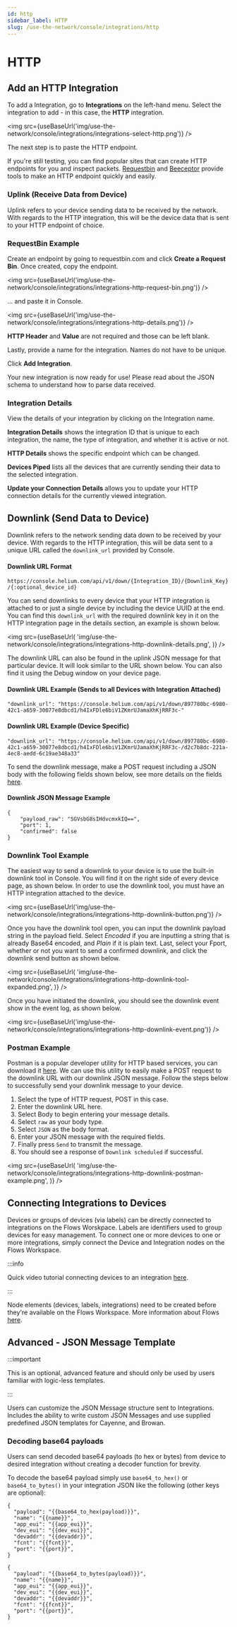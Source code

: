 ```yaml
---
id: http
sidebar_label: HTTP
slug: /use-the-network/console/integrations/http
---
```


# HTTP


## Add an HTTP Integration

To add a Integration, go to **Integrations** on the left-hand menu. Select the integration to add -
in this case, the **HTTP** integration.

<img src={useBaseUrl('img/use-the-network/console/integrations/integrations-select-http.png')} />

The next step is to paste the HTTP endpoint.

If you're still testing, you can find popular sites that can create HTTP endpoints for you and
inspect packets. [Requestbin](https://www.requestbin.com) and [Beeceptor](https://www.beeceptor.com)
provide tools to make an HTTP endpoint quickly and easily.

### Uplink \(Receive Data from Device\)

Uplink refers to your device sending data to be received by the network. With regards to the HTTP
integration, this will be the device data that is sent to your HTTP endpoint of choice.

### RequestBin Example

Create an endpoint by going to requestbin.com and click **Create a Request Bin**. Once created, copy
the endpoint.

<img
  src={useBaseUrl('img/use-the-network/console/integrations/integrations-http-request-bin.png')}
/>

... and paste it in Console.

<img src={useBaseUrl('img/use-the-network/console/integrations/integrations-http-details.png')} />

**HTTP Header** and **Value** are not required and those can be left blank.

Lastly, provide a name for the integration. Names do not have to be unique.

Click **Add Integration**.

Your new integration is now ready for use! Please read about the JSON schema to understand how to
parse data received.

### Integration Details

View the details of your integration by clicking on the Integration name.

**Integration Details** shows the integration ID that is unique to each integration, the name, the
type of integration, and whether it is active or not.

**HTTP Details** shows the specific endpoint which can be changed.

**Devices Piped** lists all the devices that are currently sending their data to the selected
integration.

**Update your Connection Details** allows you to update your HTTP connection details for the
currently viewed integration.

## Downlink \(Send Data to Device\)

Downlink refers to the network sending data down to be received by your device. With regards to the
HTTP integration, this will be data sent to a unique URL called the `downlink_url` provided by
Console.

#### Downlink URL Format

`https://console.helium.com/api/v1/down/{Integration_ID}/{Downlink_Key}/{:optional_device_id}`

You can send downlinks to every device that your HTTP integration is attached to or just a single
device by including the device UUID at the end. You can find this `downlink_url` with the required
downlink key in it on the HTTP integration page in the details section, an example is shown below.

<img
  src={useBaseUrl(
    'img/use-the-network/console/integrations/integrations-http-downlink-details.png',
  )}
/>

The downlink URL can also be found in the uplink JSON message for that particular device. It will
look similar to the URL shown below. You can also find it using the Debug window on your device
page.

#### Downlink URL Example \(Sends to all Devices with Integration Attached\)

```text
"downlink_url": "https://console.helium.com/api/v1/down/897780bc-6980-42c1-a659-30077e8dbcd1/h4IxFDle6biV1ZKmrUJamaXhKjRRF3c-"
```

#### Downlink URL Example \(Device Specific\)

```text
"downlink_url": "https://console.helium.com/api/v1/down/897780bc-6980-42c1-a659-30077e8dbcd1/h4IxFDle6biV1ZKmrUJamaXhKjRRF3c-/d2c7b8dc-221a-4ec8-aedd-6c19ae348a33"
```

To send the downlink message, make a POST request including a JSON body with the following fields
shown below, see more details on the fields
[here](/use-the-network/console/integrations/json-schema#downlink-transmitting-data-to-a-device).

#### Downlink JSON Message Example

```text
{
    "payload_raw": "SGVsbG8sIHdvcmxkIQ==",
    "port": 1,
    "confirmed": false
}
```

### Downlink Tool Example

The easiest way to send a downlink to your device is to use the built-in downlink tool in Console.
You will find it on the right side of every device page, as shown below. In order to use the
downlink tool, you must have an HTTP integration attached to the device.

<img
  src={useBaseUrl('img/use-the-network/console/integrations/integrations-http-downlink-button.png')}
/>

Once you have the downlink tool open, you can input the downlink payload string in the payload
field. Select _Encoded_ if you are inputting a string that is already Base64 encoded, and _Plain_ if
it is plain text. Last, select your Fport, whether or not you want to send a confirmed downlink, and
click the downlink send button as shown below.

<img
  src={useBaseUrl(
    'img/use-the-network/console/integrations/integrations-http-downlink-tool-expanded.png',
  )}
/>

Once you have initiated the downlink, you should see the downlink event show in the event log, as
shown below.

<img
  src={useBaseUrl('img/use-the-network/console/integrations/integrations-http-downlink-event.png')}
/>

### Postman Example

Postman is a popular developer utility for HTTP based services, you can download it
[here](https://www.postman.com/downloads/). We can use this utility to easily make a POST request to
the downlink URL with our downlink JSON message. Follow the steps below to successfully send your
downlink message to your device.

1. Select the type of HTTP request, POST in this case.
2. Enter the downlink URL here.
3. Select Body to begin entering your message details.
4. Select `raw` as your body type.
5. Select `JSON` as the body format.
6. Enter your JSON message with the required fields.
7. Finally press `Send` to transmit the message.
8. You should see a response of `Downlink scheduled` if successful.

<img
  src={useBaseUrl(
    'img/use-the-network/console/integrations/integrations-http-downlink-postman-example.png',
  )}
/>

## Connecting Integrations to Devices

Devices or groups of devices (via labels) can be directly connected to integrations on the Flows
Worskpace. Labels are identifiers used to group devices for easy management. To connect one or more
devices to one or more integrations, simply connect the Device and Integration nodes on the Flows
Workspace.

:::info

Quick video tutorial connecting devices to an integration
[here](https://www.youtube.com/watch?v=lnERw1f7TGE).

:::

Node elements (devices, labels, integrations) need to be created before they're available on the
Flows Workspace. More information about Flows
[here](https://docs.helium.com/use-the-network/console/flows/).

## Advanced - JSON Message Template

:::important

This is an optional, advanced feature and should only be used by users familiar with logic-less
templates.

:::

Users can customize the JSON Message structure sent to Integrations. Includes the ability to write
custom JSON Messages and use supplied predefined JSON templates for Cayenne, and Browan.

### Decoding base64 payloads

Users can send decoded base64 payloads (to hex or bytes) from device to desired integration without
creating a decoder function for brevity.

To decode the base64 payload simply use `base64_to_hex()` or `base64_to_bytes()` in your integration
JSON like the following (other keys are optional):

```
{
  "payload": "{{base64_to_hex(payload)}}",
  "name": "{{name}}",
  "app_eui": "{{app_eui}}",
  "dev_eui": "{{dev_eui}}",
  "devaddr": "{{devaddr}}",
  "fcnt": "{{fcnt}}",
  "port": "{{port}}",
}
```

```
{
  "payload": "{{base64_to_bytes(payload)}}",
  "name": "{{name}}",
  "app_eui": "{{app_eui}}",
  "dev_eui": "{{dev_eui}}",
  "devaddr": "{{devaddr}}",
  "fcnt": "{{fcnt}}",
  "port": "{{port}}",
}
```
